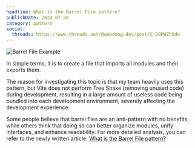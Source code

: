 ```yaml
---
headline: What is the Barrel File pattern?
publishDate: 2024-07-30
category: pattern
social:
  threads: https://www.threads.net/@webdong.dev/post/C-DQPWZhSde
---
```


![Barrel File Example](barrel-file-example.webp)

In simple terms, it is to create a file that imports all modules and then exports them.

The reason for investigating this topic is that my team heavily uses this pattern, but Vite does not perform Tree Shake (removing unused code) during development, resulting in a large amount of useless code being bundled into each development environment, severely affecting the development experience.

Some people believe that barrel files are an anti-pattern with no benefits, while others think that doing so can better organize modules, unify interfaces, and enhance readability.
For more detailed analysis, you can refer to the newly written article: [What is the Barrel File pattern?](https://www.webdong.dev/post/what-is-barrel-file/)
